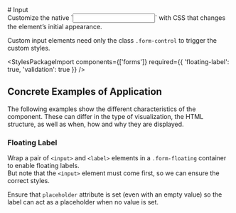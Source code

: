
<Meta of={InputStories} />

<div className="docs-title">
  # Input

  <nav>
    <link-design of={JSON.stringify(InputStories)}></link-design>
  </nav>
</div>

<div className="lead">
  Customize the native `<input>` with CSS that changes the element’s initial appearance.
</div>

Custom input elements need only the class `.form-control` to trigger the custom styles.

<Canvas sourceState="shown" of={InputStories.Default} />
<div className="hide-col-default">
  <Controls of={InputStories.Default} />
</div>

<StylesPackageImport
  components={['forms']}
  required={{ 'floating-label': true, 'validation': true }}
/>

## Concrete Examples of Application

The following examples show the different characteristics of the component. These can differ in the type of visualization, the HTML structure, as well as when, how and why they are displayed.

### Floating Label

Wrap a pair of `<input>` and `<label>` elements in a `.form-floating` container to enable floating labels.<br/>
But note that the `<input>` element must come first, so we can ensure the correct styles.

Ensure that `placeholder` attribute is set (even with an empty value) so the label can act as a placeholder when no value is set.

<Canvas of={InputStories.FloatingLabel} />
